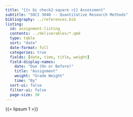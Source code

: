 ```yaml
---
title: "{{< bi check2-square >}} Assessment"
subtitle: "SOCI 3040 -- Quantitative Research Methods"
bibliography: ../references.bib
listing:
  id: assignment-listing
  contents: ../deliverables/*.qmd
  type: table
  sort: "date"
  date-format: full
  categories: true
  fields: [date, time, title, weight]
  field-display-names:
    date: "Due (On or Before)"
    title: "Assignment"
    weight: "Grade Weight"
    time: "By"
  sort-ui: false
  filter-ui: false
  page-size: 30
---
```




{{< lipsum 1 >}}

::: {#assignment-listing}
:::
